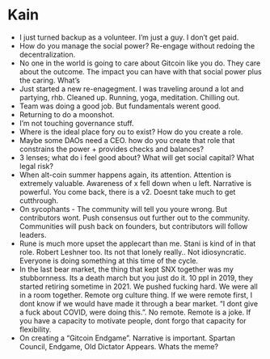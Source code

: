 # Kain

- I just turned backup as a volunteer.  I’m just a guy.  I don’t get paid.  
- How do you manage the social power? Re-engage without redoing the decentralization.
- No one in the world is going to care about Gitcoin like you do.  They care about the outcome.  The impact you can have with that social power plus the caring.  What’s
- Just started a new re-enagegment.  I was traveling around a lot and partying, rhb.  Cleaned up.  Running, yoga, meditation.  Chilling out. 
- Team was doing a good job.  But fundamentals werent good.
- Returning to do a moonshot.
- I’m not touching governance stuff.
- Where is the ideal place fory ou to exist?  How do you create a role.
- Maybe some DAOs need a CEO.  how do you create that role that constrains the power + provides checks and balances? 
- 3 lenses; what do i feel good about?  What will get social capital? What legal risk?
- When alt-coin summer happens again, its attention.  Attention is extremely valuable.   Awareness of x fell down when u left.  Narrative is powerful.  You come back, there is a v2. Doesnt take much to get cutthrough.
- On sycophants - The community will tell you youre wrong.    But contributors wont.  Push consensus out further out to the community.  Communities will push back on founders, but contributors will follow leaders.
- Rune is much more upset the applecart than me.  Stani is kind of in that role. Robert Leshner too.   Its not that lonely really.. Not idiosyncratic.  Everyone is doing something at this time of the cycle.
- In the last bear market, the thing that kept SNX together was my stubbornness.  Its a death march but you just do it.  10 ppl in 2019, they started retiring sometime in 2021. We pushed fucking hard.  We were all in a room together. Remote org culture thing.  If we were remote first, I dont know if we would have made it through a bear market.  “I dont give a fuck about COVID, were doing this.”.  No remote.  Remote is a joke.  If you have a capacity to motivate people, dont forgo that capacity for flexibility. 
- On creating a “Gitcoin Endgame”.  Narrative is important.   Spartan Council, Endgame, Old Dictator Appears.   Whats the meme? 
